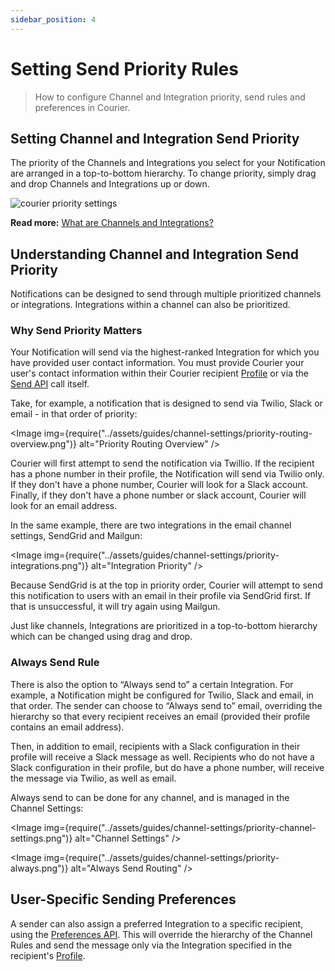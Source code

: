 ```yaml
---
sidebar_position: 4
---
```



# Setting Send Priority Rules

> How to configure Channel and Integration priority, send rules and preferences in Courier.

## Setting Channel and Integration Send Priority

The priority of the Channels and Integrations you select for your Notification are arranged in a top-to-bottom hierarchy. To change priority, simply drag and drop Channels and Integrations up or down.

<GifWrapper width={714} height={402} caption="Priority Settings">

![courier priority settings](../assets/guides/channel-settings/priority-settings.gif)

</GifWrapper>

**Read more:** [What are Channels and Integrations?](https://help.courier.com/en/articles/4196354-what-are-channels-and-integrations) <!-- Link follow-up doc -->

<!-- Link follow-up doc -->

## Understanding Channel and Integration Send Priority

Notifications can be designed to send through multiple prioritized channels or integrations. Integrations within a channel can also be prioritized.

### Why Send Priority Matters

Your Notification will send via the highest-ranked Integration for which you have provided user contact information. You must provide Courier your user's contact information within their Courier recipient [Profile](../reference/profiles/intro.mdx) or via the [Send API](../reference/send/intro.mdx) call itself.

Take, for example, a notification that is designed to send via Twilio, Slack or email - in that order of priority:

<Image
  img={require("../assets/guides/channel-settings/priority-routing-overview.png")}
  alt="Priority Routing Overview"
/>

Courier will first attempt to send the notification via Twillio. If the recipient has a phone number in their profile, the Notification will send via Twilio only. If they don't have a phone number, Courier will look for a Slack account. Finally, if they don't have a phone number or slack account, Courier will look for an email address.

In the same example, there are two integrations in the email channel settings, SendGrid and Mailgun:

<Image
  img={require("../assets/guides/channel-settings/priority-integrations.png")}
  alt="Integration Priority"
/>

Because SendGrid is at the top in priority order, Courier will attempt to send this notification to users with an email in their profile via SendGrid first. If that is unsuccessful, it will try again using Mailgun.

Just like channels, Integrations are prioritized in a top-to-bottom hierarchy which can be changed using drag and drop.

### Always Send Rule

There is also the option to “Always send to” a certain Integration. For example, a Notification might be configured for Twilio, Slack and email, in that order. The sender can choose to “Always send to” email, overriding the hierarchy so that every recipient receives an email (provided their profile contains an email address).

Then, in addition to email, recipients with a Slack configuration in their profile will receive a Slack message as well. Recipients who do not have a Slack configuration in their profile, but do have a phone number, will receive the message via Twilio, as well as email.

Always send to can be done for any channel, and is managed in the Channel Settings:

<Image
  img={require("../assets/guides/channel-settings/priority-channel-settings.png")}
  alt="Channel Settings"
/>

<Image
  img={require("../assets/guides/channel-settings/priority-always.png")}
  alt="Always Send Routing"
/>

## User-Specific Sending Preferences

A sender can also assign a preferred Integration to a specific recipient, using the [Preferences API](../reference/user-preferences/introduction.mdx). This will override the hierarchy of the Channel Rules and send the message only via the Integration specified in the recipient's [Profile](../reference/profiles/intro.mdx).
